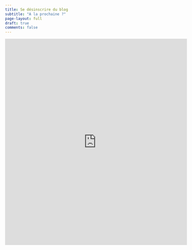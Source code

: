 ```yaml
---
title: Se désinscrire du blog
subtitle: "A la prochaine ?"
page-layout: full
draft: true
comments: false
---
```



<iframe src="https://docs.google.com/forms/d/e/1FAIpQLSfFGzbNSGnrKG85YUSuMNk2l3d3ZnryiF8EjqqGGSzKt8I-Rw/viewform?embedded=true" width="600" height="680"
frameborder="0" marginheight="0" marginwidth="0">Loading…</iframe>